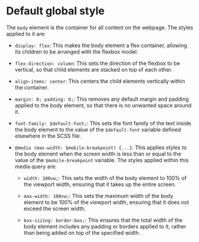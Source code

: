
<Meta 
    title="Introduction/Style/Default global style"/>

# Default global style
The `body` element is the container for all content on the webpage. The styles applied to it are:

- `display: flex`: This makes the body element a flex container, allowing its children to be arranged with the flexbox model.

- `flex-direction: column`: This sets the direction of the flexbox to be vertical, so that child elements are stacked on top of each other.

- `align-items: center`: This centers the child elements vertically within the container.

- `margin: 0; padding: 0;`: This removes any default margin and padding applied to the body element, so that there is no unwanted space around it.

- `font-family: $default-font;`: This sets the font family of the text inside the body element to the value of the `$default-font` variable defined elsewhere in the SCSS file.

- `@media (max-width: $mobile-breakpoint) {...}`: This applies styles to the body element when the screen width is less than or equal to the value of the `$mobile-breakpoint` variable. The styles applied within this media query are:

  - `width: 100vw;`: This sets the width of the body element to 100% of the viewport width, ensuring that it takes up the entire screen.

  - `max-width: 100vw;`: This sets the maximum width of the body element to be 100% of the viewport width, ensuring that it does not exceed the screen width.

  - `box-sizing: border-box;`: This ensures that the total width of the body element includes any padding or borders applied to it, rather than being added on top of the specified width. 
